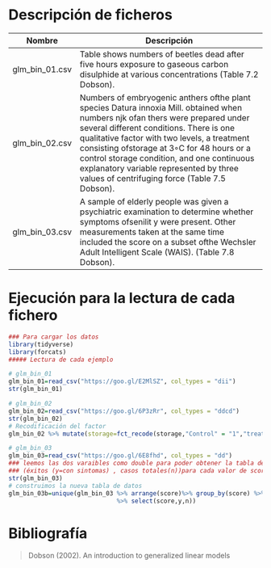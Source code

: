 # Descripción de ficheros

Nombre             | Descripción
-------------------|------------------------------------------------------------
glm_bin_01.csv       |   Table shows numbers of beetles dead after five hours exposure to gaseous carbon disulphide at various concentrations (Table 7.2 Dobson).
glm_bin_02.csv       |   Numbers of embryogenic anthers ofthe plant species Datura innoxia Mill. obtained when numbers njk ofan thers were prepared under several different conditions. There is one qualitative factor with two levels, a treatment consisting ofstorage at 3◦C for 48 hours or a control storage condition, and one continuous explanatory variable represented by three values of centrifuging force (Table 7.5 Dobson).
glm_bin_03.csv       |   A sample of elderly people was given a psychiatric examination to determine whether symptoms ofsenilit y were present. Other measurements taken at the same time included the score on a subset ofthe Wechsler Adult Intelligent Scale (WAIS). (Table 7.8 Dobson).

# Ejecución para la lectura de cada fichero

```r
### Para cargar los datos
library(tidyverse)
library(forcats)
##### Lectura de cada ejemplo

# glm_bin_01
glm_bin_01=read_csv("https://goo.gl/E2MlSZ", col_types = "dii")
str(glm_bin_01)

# glm_bin_02
glm_bin_02=read_csv("https://goo.gl/6P3zRr", col_types = "ddcd")
str(glm_bin_02)
# Recodificación del factor
glm_bin_02 %>% mutate(storage=fct_recode(storage,"Control" = "1","treatment" = "2"))

# glm_bin_03
glm_bin_03=read_csv("https://goo.gl/6E8fhd", col_types = "dd")
### leemos las dos varaibles como double para poder obtener la tabla de respuestas binomilaes 
### (éxitos (y=con sintomas) , casos totales(n))para cada valor de score 
str(glm_bin_03)
# construimos la nueva tabla de datos
glm_bin_03b=unique(glm_bin_03 %>% arrange(score)%>% group_by(score) %>% mutate(n=n(),y=sum(senility)) 
                              %>% select(score,y,n))
```

# Bibliografía

>Dobson (2002). An introduction to generalized linear models
